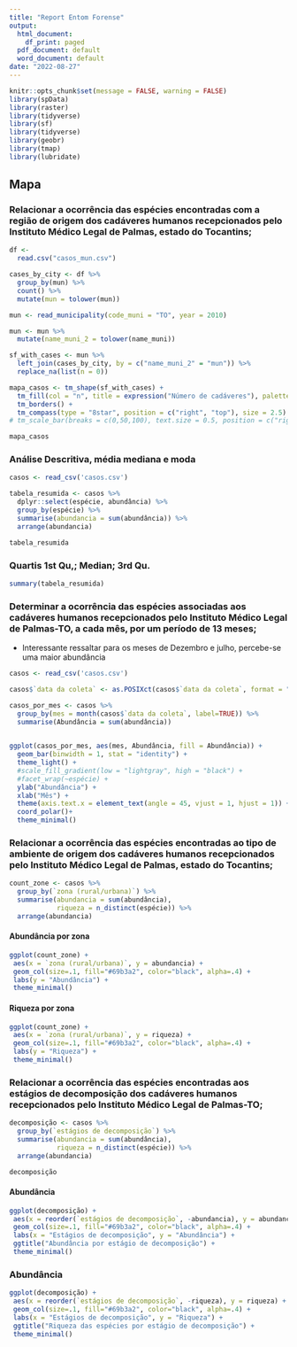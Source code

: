 ```yaml
---
title: "Report Entom Forense"
output:
  html_document:
    df_print: paged
  pdf_document: default
  word_document: default
date: "2022-08-27"
---
```


```r
knitr::opts_chunk$set(message = FALSE, warning = FALSE)
library(spData)
library(raster)
library(tidyverse)
library(sf)
library(tidyverse)
library(geobr)
library(tmap)
library(lubridate)
```

## Mapa

### Relacionar a ocorrência das espécies encontradas com a região de origem dos cadáveres humanos recepcionados pelo Instituto Médico Legal de Palmas, estado do Tocantins;


```r
df <-
  read.csv("casos_mun.csv")

cases_by_city <- df %>%
  group_by(mun) %>%
  count() %>%
  mutate(mun = tolower(mun))

mun <- read_municipality(code_muni = "TO", year = 2010)

mun <- mun %>%
  mutate(name_muni_2 = tolower(name_muni))

sf_with_cases <- mun %>%
  left_join(cases_by_city, by = c("name_muni_2" = "mun")) %>%
  replace_na(list(n = 0))

mapa_casos <- tm_shape(sf_with_cases) +
  tm_fill(col = "n", title = expression("Número de cadáveres"), palette = "GnBu") +
  tm_borders() +
  tm_compass(type = "8star", position = c("right", "top"), size = 2.5)
# tm_scale_bar(breaks = c(0,50,100), text.size = 0.5, position = c("right", "bottom"))

mapa_casos
```

### Análise Descritiva, média mediana e moda

```r
casos <- read_csv('casos.csv')

tabela_resumida <- casos %>% 
  dplyr::select(espécie, abundância) %>%
  group_by(espécie) %>%
  summarise(abundancia = sum(abundância)) %>% 
  arrange(abundancia) 

tabela_resumida
```

### Quartis 1st Qu,; Median; 3rd Qu.

```r

summary(tabela_resumida)  

```

### Determinar a ocorrência das espécies associadas aos cadáveres humanos recepcionados pelo Instituto Médico Legal de Palmas-TO, a cada mês, por um período de 13 meses;

- Interessante ressaltar para os meses de Dezembro e julho, percebe-se uma maior abundância
```r

casos <- read_csv('casos.csv')

casos$`data da coleta` <- as.POSIXct(casos$`data da coleta`, format = "%d/%m/%Y")

casos_por_mes <- casos %>% 
  group_by(mes = month(casos$`data da coleta`, label=TRUE)) %>%
  summarise(Abundância = sum(abundância))
  

ggplot(casos_por_mes, aes(mes, Abundância, fill = Abundância)) +
  geom_bar(binwidth = 1, stat = "identity") +
  theme_light() +
  #scale_fill_gradient(low = "lightgray", high = "black") +
  #facet_wrap(~espécie) +
  ylab("Abundância") +
  xlab("Mês") +
  theme(axis.text.x = element_text(angle = 45, vjust = 1, hjust = 1)) +
  coord_polar()+
  theme_minimal()
```

### Relacionar a ocorrência das espécies encontradas ao tipo de ambiente de origem dos cadáveres humanos recepcionados pelo Instituto Médico Legal de Palmas, estado do Tocantins;


```r
count_zone <- casos %>% 
  group_by(`zona (rural/urbana)`) %>%
  summarise(abundancia = sum(abundância),
            riqueza = n_distinct(espécie)) %>% 
  arrange(abundancia)
```

#### Abundância por zona

```r

ggplot(count_zone) +
 aes(x = `zona (rural/urbana)`, y = abundancia) +
 geom_col(size=.1, fill="#69b3a2", color="black", alpha=.4) +
 labs(y = "Abundância") +
 theme_minimal()
```

#### Riqueza por zona

```r
ggplot(count_zone) +
 aes(x = `zona (rural/urbana)`, y = riqueza) +
 geom_col(size=.1, fill="#69b3a2", color="black", alpha=.4) +
 labs(y = "Riqueza") +
 theme_minimal()
```

### Relacionar a ocorrência das espécies encontradas aos estágios de decomposição dos cadáveres humanos recepcionados pelo Instituto Médico Legal de Palmas-TO;


```r
decomposição <- casos %>% 
  group_by(`estágios de decomposição`) %>%
  summarise(abundancia = sum(abundância),
            riqueza = n_distinct(espécie)) %>% 
  arrange(abundancia) 

decomposição
```

#### Abundância

```r
ggplot(decomposição) +
 aes(x = reorder(`estágios de decomposição`, -abundancia), y = abundancia) +
 geom_col(size=.1, fill="#69b3a2", color="black", alpha=.4) +
 labs(x = "Estágios de decomposição", y = "Abundância") +
 ggtitle("Abundância por estágio de decomposição") +
 theme_minimal()
```

### Abundância

```r
ggplot(decomposição) +
 aes(x = reorder(`estágios de decomposição`, -riqueza), y = riqueza) +
 geom_col(size=.1, fill="#69b3a2", color="black", alpha=.4) +
 labs(x = "Estágios de decomposição", y = "Riqueza") +
 ggtitle("Riqueza das espécies por estágio de decomposição") +
 theme_minimal()
```


